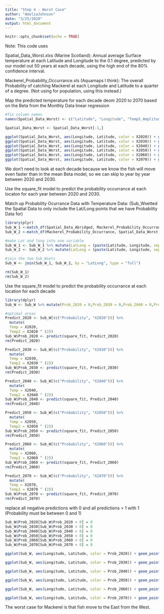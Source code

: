 ```yaml
---
title: "Step 4 - Worst Case"
author: "AmeliaJohnson"
date: "3/25/2020"
output: html_document
---
```


```r
knitr::opts_chunk$set(echo = TRUE)
```

Note: This code uses

Spatial_Data_Worst.xlxs (Marine Scotland): Annual average Surface temperature at each Latitude and Longitude to the 0.1 degree, predicted by our model out 50 years at each decade, using the high end of the 80% confidence interval. 

Mackerel_Probability_Occurrance.xls (Aquamaps I think): The overall Probability of catching Mackerel at each Longitude and Latitude to a quarter of a degree. (Not using for population, using this instead.)



Map the predicted  temperature for each decade deom 2020 to 2070 based on the Beta from the Monthly Data linear regression

```r
#fix column names
names(Spatial_Data_Worst) <- c("Latitude", "Longitude", "TempS_Amplitude", "TempS_Mean", "TempS_Max", "X2020", "X2030", "X2040", "X2050", "X2060", "X2070", "X2021", "X2022", "X2023", "X2024", "X2025", "X2026", "X2027", "X2028", "X2029")
```
```r
Spatial_Data_Worst <- Spatial_Data_Worst[-1,]

ggplot(Spatial_Data_Worst, aes(Longitude, Latitude, color = X2020)) + geom_point()
ggplot(Spatial_Data_Worst, aes(Longitude, Latitude, color = X2030)) + geom_point()
ggplot(Spatial_Data_Worst, aes(Longitude, Latitude, color = X2040)) + geom_point()
ggplot(Spatial_Data_Worst, aes(Longitude, Latitude, color = X2050)) + geom_point()
ggplot(Spatial_Data_Worst, aes(Longitude, Latitude, color = X2060)) + geom_point()
ggplot(Spatial_Data_Worst, aes(Longitude, Latitude, color = X2070)) + geom_point()

```

We don't need to look at each decade because we know the fish will move even faster than in the mean Beta model, so we can skip to year by year between 2020 and 2030.

Use the square_fit model to predict the probability occurrance at each locaton for each year between 2020 and 2030.

Match up Probability Ocurrance Data with Temperature Data:
(Sub_Wsetted the Spatial Data to only include the Lat/Long points that we have Probability Data for)

```r
library(plyr)
Sub_W_1 <-match_df(Spatial_Data_Abridged, Mackerel_Probability_Occurrance, on = c("Latitude", "Longitude"))
Sub_W_2 <-match_df(Mackerel_Probability_Occurrance, Spatial_Data_Worst, on = c("Latitude", "Longitude"))

#make Lat and long into one variable
Sub_W_1 <- Sub_W_1 %>% mutate(LatLong = (paste(Latitude, Longitude, sep = ", ")))
Sub_W_2 <- Sub_W_2 %>% mutate(LatLong = (paste(Latitude, Longitude, sep = ", ")))

#join the two Sub_Wsets
Sub_W <- join(Sub_W_1, Sub_W_2, by = "LatLong", type = "full")

rm(Sub_W_1)
rm(Sub_W_2)

```

Use the square_fit model to predict the probability occurrance at each location for each decade

```r
library(dplyr)
Sub_W <- Sub_W %>% mutate(Prob_2020 = 0,Prob_2030 = 0,Prob_2040 = 0,Prob_2050 = 0,Prob_2060 = 0,Prob_2070 = 0) 
```

```r
#optimal areas
Predict_2020 <- Sub_W[(c("Probability", "X2020"))] %>%
  mutate(
  Temp = X2020, 
  Temp2 = X2020 ^ (2))
Sub_W$Prob_2020 <- predict(square_fit, Predict_2020)
rm(Predict_2020)

Predict_2030 <- Sub_W[(c("Probability", "X2030"))] %>%
  mutate(
  Temp = X2030, 
  Temp2 = X2030 ^ (2))
Sub_W$Prob_2030 <- predict(square_fit, Predict_2030)
rm(Predict_2030)

Predict_2040 <- Sub_W[(c("Probability", "X2040"))] %>%
  mutate(
  Temp = X2040, 
  Temp2 = X2040 ^ (2))
Sub_W$Prob_2040 <- predict(square_fit, Predict_2040)
rm(Predict_2040)

Predict_2050 <- Sub_W[(c("Probability", "X2050"))] %>%
  mutate(
  Temp = X2050, 
  Temp2 = X2050 ^ (2))
Sub_W$Prob_2050 <- predict(square_fit, Predict_2050)
rm(Predict_2050)

Predict_2060 <- Sub_W[(c("Probability", "X2060"))] %>%
  mutate(
  Temp = X2060, 
  Temp2 = X2060 ^ (2))
Sub_W$Prob_2060 <- predict(square_fit, Predict_2060)
rm(Predict_2060)

Predict_2070 <- Sub_W[(c("Probability", "X2070"))] %>%
  mutate(
  Temp = X2070, 
  Temp2 = X2070 ^ (2))
Sub_W$Prob_2070 <- predict(square_fit, Predict_2070)
rm(Predict_2070)

```

replace all negative predictions with 0 and all predictions > 1 with 1 (Probability must be between 0 and 1)
```r
Sub_W$Prob_2020[Sub_W$Prob_2020 < 0] = 0
Sub_W$Prob_2030[Sub_W$Prob_2030 < 0] = 0
Sub_W$Prob_2040[Sub_W$Prob_2040 < 0] = 0
Sub_W$Prob_2050[Sub_W$Prob_2050 < 0] = 0
Sub_W$Prob_2060[Sub_W$Prob_2060 < 0] = 0
Sub_W$Prob_2070[Sub_W$Prob_2070 < 0] = 0

```



```r
ggplot(Sub_W, aes(Longitude, Latitude, color = Prob_2020)) + geom_point() + scale_color_gradient(low = "red", high = "blue")

ggplot(Sub_W, aes(Longitude, Latitude, color = Prob_2030)) + geom_point()+ scale_color_gradient(low = "red", high = "blue")

ggplot(Sub_W, aes(Longitude, Latitude, color = Prob_2040)) + geom_point()+ scale_color_gradient(low = "red", high = "blue")

ggplot(Sub_W, aes(Longitude, Latitude, color = Prob_2050)) + geom_point()+ scale_color_gradient(low = "red", high = "blue")

ggplot(Sub_W, aes(Longitude, Latitude, color = Prob_2060)) + geom_point()+ scale_color_gradient(low = "red", high = "blue")

ggplot(Sub_W, aes(Longitude, Latitude, color = Prob_2070)) + geom_point()+ scale_color_gradient(low = "red", high = "blue")

```

The worst case for Mackerel is that fish move to the East from the West.